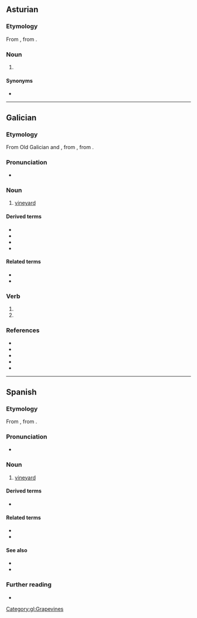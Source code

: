 {{also|vina|vinã|Viña|vīna|vină|viņa|vīnā|viņā}}
==Asturian==

===Etymology===
From {{inh|ast|la|vīnea||vineyard, grapevine}}, from {{m|la|vīnum||wine}}.

===Noun===
{{ast-noun|f|viñes}}

# {{l|en|vineyard}} {{gloss|grape plantation}}

====Synonyms====
* {{l|ast|viñéu}}
{{DEFAULTSORT:vina}}

----

==Galician==

===Etymology===
From Old Galician and {{inh|gl|roa-opt|vinna}}, from {{inh|gl|la|vīnea|t=vineyard, grapevine}}, from {{m|la|vīnum||wine}}.

===Pronunciation===
* {{IPA|gl|/ˈbiɲa̝/}}

===Noun===
{{gl-noun|f}}

# [[vineyard]]
#: {{syn|gl|viñedo}}

====Derived terms====
* {{l|gl|Viña}}
* {{l|gl|Viñal}}
* {{l|gl|Viñas}}
* {{l|gl|viñateiro|g=m}}

====Related terms====
* {{l|gl|viño|g=m}}
* {{l|gl|vide|g=f}}

===Verb===
{{gl-verb-form}}

# {{inflection of|gl|vir||1|s|impf|indc}}
# {{inflection of|gl|vir||3|s|impf|indc}}

===References===
* {{R:gl:DDGM|vinna}}
* {{R:gl:CX}}
* {{R:gl:DDLG}}
* {{R:gl:TILG}}
* {{R:TLPGP}}
[[Category:gl:Grapevines]]

----

==Spanish==
{{wikipedia|lang=es}}

===Etymology===
From {{inh|es|la|vīnea||vineyard, grapevine}}, from {{m|la|vīnum||wine}}.

===Pronunciation===
{{es-IPA}}
* {{audio|es|LL-Q1321 (spa)-AdrianAbdulBaha-viña.wav|Audio (Colombia)}}

===Noun===
{{es-noun|f}}

# [[vineyard]]
#: {{syn|es|viñedo}}

====Derived terms====
* {{l|es|viñador|g=m}}

====Related terms====
* {{l|es|vino|g=m}}
* {{l|es|vid|g=f}}

====See also====
* {{l|es|vid}}
* {{l|es|de todo hay en la viña del Señor}}

===Further reading===
* {{R:DRAE}}

{{C|es|Grapevines}}